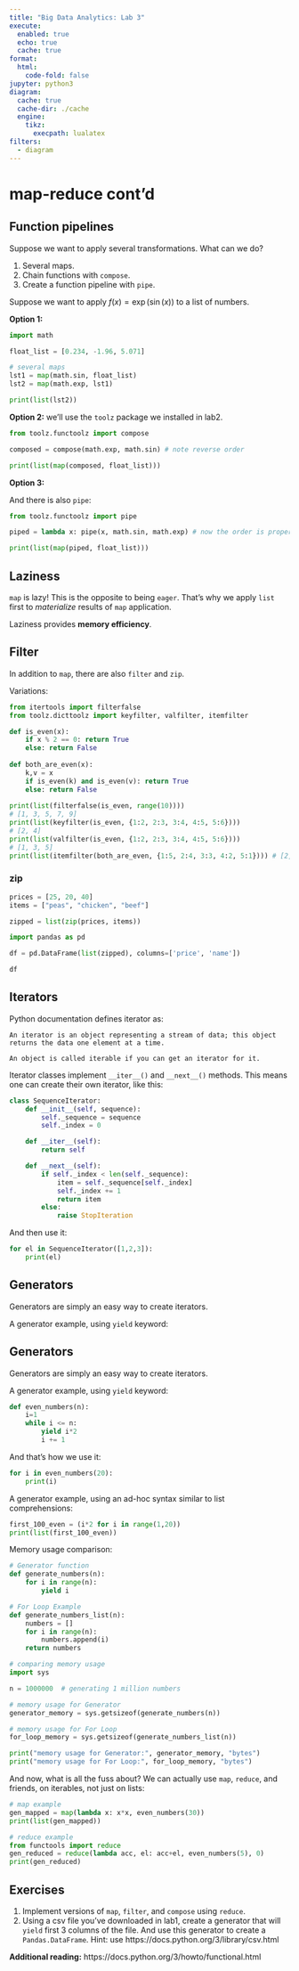 ```yaml
---
title: "Big Data Analytics: Lab 3"
execute:
  enabled: true
  echo: true
  cache: true
format:
  html:
    code-fold: false
jupyter: python3
diagram:
  cache: true
  cache-dir: ./cache
  engine:
    tikz:
      execpath: lualatex
filters:
  - diagram
---
```


# map-reduce cont'd

## Function pipelines

Suppose we want to apply several transformations. What can we do?

1. Several maps.
2. Chain functions with `compose`.
3. Create a function pipeline with `pipe`.

Suppose we want to apply $f(x) = \exp(\sin(x))$ to a list of numbers.

**Option 1:**


```python
import math

float_list = [0.234, -1.96, 5.071]

# several maps
lst1 = map(math.sin, float_list)
lst2 = map(math.exp, lst1)

print(list(lst2))
```
**Option 2:**
we'll use the `toolz` package we installed in lab2.

```python
from toolz.functoolz import compose

composed = compose(math.exp, math.sin) # note reverse order

print(list(map(composed, float_list)))
```

**Option 3:**

And there is also `pipe`:

```python
from toolz.functoolz import pipe

piped = lambda x: pipe(x, math.sin, math.exp) # now the order is proper

print(list(map(piped, float_list)))
```

## Laziness
`map` is lazy! This is the opposite to being `eager`. That's why we apply `list` first to *materialize* results of `map` application.

Laziness provides **memory efficiency**.

## Filter

In addition to `map`, there are also `filter` and `zip`.

Variations:
```python
from itertools import filterfalse
from toolz.dicttoolz import keyfilter, valfilter, itemfilter

def is_even(x):
    if x % 2 == 0: return True
    else: return False
        
def both_are_even(x):
    k,v = x
    if is_even(k) and is_even(v): return True
    else: return False
        
print(list(filterfalse(is_even, range(10))))
# [1, 3, 5, 7, 9]
print(list(keyfilter(is_even, {1:2, 2:3, 3:4, 4:5, 5:6})))
# [2, 4]
print(list(valfilter(is_even, {1:2, 2:3, 3:4, 4:5, 5:6})))
# [1, 3, 5]
print(list(itemfilter(both_are_even, {1:5, 2:4, 3:3, 4:2, 5:1}))) # [2, 4]
```

### zip

```python
prices = [25, 20, 40]
items = ["peas", "chicken", "beef"]

zipped = list(zip(prices, items))

import pandas as pd

df = pd.DataFrame(list(zipped), columns=['price', 'name'])

df
```

## Iterators

Python documentation defines iterator as:
```
An iterator is an object representing a stream of data; this object returns the data one element at a time.

An object is called iterable if you can get an iterator for it.
```

Iterator classes implement `__iter__()` and `__next__()` methods. This means one can create their own iterator, like this:
```python
class SequenceIterator:
    def __init__(self, sequence):
        self._sequence = sequence
        self._index = 0

    def __iter__(self):
        return self

    def __next__(self):
        if self._index < len(self._sequence):
            item = self._sequence[self._index]
            self._index += 1
            return item
        else:
            raise StopIteration
```

And then use it:
```python
for el in SequenceIterator([1,2,3]):
    print(el)
```

## Generators

Generators are simply an easy way to create iterators.

A generator example, using `yield` keyword:


## Generators

Generators are simply an easy way to create iterators.

A generator example, using `yield` keyword:

```python
def even_numbers(n):
    i=1
    while i <= n:
        yield i*2
        i += 1
```

And that's how we use it:
```python
for i in even_numbers(20):
    print(i)
```

A generator example, using an ad-hoc syntax similar to list comprehensions:

```python
first_100_even = (i*2 for i in range(1,20))
print(list(first_100_even))
```

Memory usage comparison:
```python
# Generator function
def generate_numbers(n):
    for i in range(n):
        yield i

# For Loop Example
def generate_numbers_list(n):
    numbers = []
    for i in range(n):
        numbers.append(i)
    return numbers

# comparing memory usage
import sys

n = 1000000  # generating 1 million numbers

# memory usage for Generator
generator_memory = sys.getsizeof(generate_numbers(n))

# memory usage for For Loop
for_loop_memory = sys.getsizeof(generate_numbers_list(n))

print("memory usage for Generator:", generator_memory, "bytes")
print("memory usage for For Loop:", for_loop_memory, "bytes")
```

And now, what is all the fuss about? We can actually use `map`, `reduce`, and friends, on iterables, not just on lists:
```python
# map example
gen_mapped = map(lambda x: x*x, even_numbers(30))
print(list(gen_mapped))
```

```python
# reduce example
from functools import reduce
gen_reduced = reduce(lambda acc, el: acc+el, even_numbers(5), 0)
print(gen_reduced)
```

## Exercises

1. Implement versions of `map`, `filter`, and `compose` using `reduce`.
2. Using a csv file you've downloaded in lab1, create a generator that will `yield` first 3 columns of the file. And use this generator to create a `Pandas.DataFrame`. Hint: use https://docs.python.org/3/library/csv.html

**Additional reading:** https://docs.python.org/3/howto/functional.html
